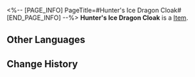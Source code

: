 <%-- [PAGE_INFO]
PageTitle=#Hunter's Ice Dragon Cloak#
[END_PAGE_INFO] --%>
{{Item Infobox
|id          = 41043
|image       = Item Hunter's Ice Dragon Cloak.png
|type        = 
|invCategory = Relics
|rarity      = 3
|effect      = 
|description = A cloak made from the fine scales of the Ice Dragon, nearly invisible under the brilliant refraction of light.
|source1     = [[Cavern of Corrosion: Storage Zone]]
}}
'''Hunter's Ice Dragon Cloak''' is a [[Item]].

==Other Languages==
{{Other Languages
|en   = Hunter's Ice Dragon Cloak
|zhs  = 雪猎的冰龙披风
|zht  = 雪獵的冰龍披風
|ja   = 狩人の氷竜マント
|ko   = 설원 사냥꾼의 얼음 드래곤 망토
|es   = Manto del dragón de hielo del cazador
|fr   = Cape de dragon des glaces de chasseur
|ru   = Охотничий плащ ледяного дракона
|th   = Hunter's Ice Dragon Cloak
|vi   = Áo Choàng Rồng Băng Của Thợ Săn
|de   = Eisdrachenumhang des Jägers
|id   = Hunter's Ice Dragon Cloak
|pt   = Capa de Dragão de Gelo do Caçador
}}

==Change History==
{{Change History|1.0}}